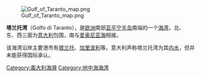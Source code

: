 [[Image:Gulf_of_Taranto_map.png|thumb]]

'''塔兰托湾'''（Golfo di Taranto），是[[欧洲|欧洲]]南部[[亚平宁半岛|亚平宁半岛]]南端的一个[[海湾|海湾]]，北、东、西三面为[[意大利|意大利]]包围，南与[[爱奥尼亚海|爱奥尼亚海]]相接。

该海湾沿岸主要港市有[[塔兰托|塔兰托]]、[[加里波利|加里波利]]等。意大利声称塔兰托湾为其[[内水|内水]]，但并未能获得国际承认。

{{coord|39|53|06|N|17|16|37|E|region:IT_type:waterbody|display=title}}
{{Authority control}}
{{DEFAULTSORT:Taranto}}
[[Category:義大利海灣|Category:義大利海灣]]
[[Category:地中海海湾|Category:地中海海湾]]